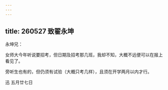 ```yaml
---
---
---
```

title: 260527 致翟永坤
---




永坤兄：

女师大今年听说要招考，但日期及招考那几班，我却不知，大概不远便可以在报上看见了。

旁听生也有的，但仍须有试验（大概只考几样），且须在开学两月以内才行。

迅 五月廿七日